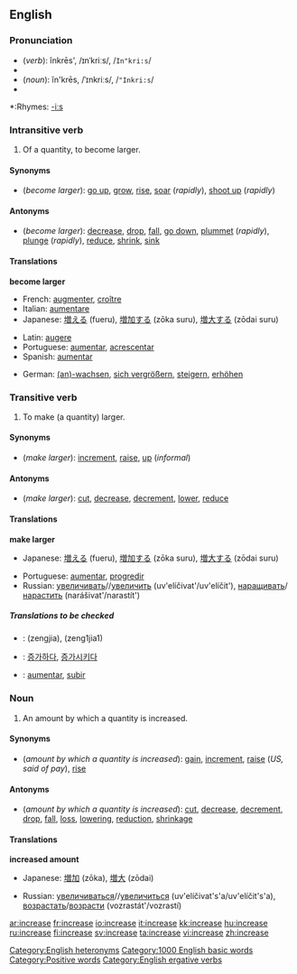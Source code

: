 ==English==

===Pronunciation===
*(''verb''): ĭnkrēs', /ɪnˈkriːs/, /<tt>In"kri:s</tt>/
*{{audio|en-us-increase-verb.ogg|Audio (US)}}
*(''noun''): ĭn'krēs, /ˈɪnkriːs/, /<tt>"Inkri:s</tt>/
*{{audio|en-us-increase-noun.ogg|Audio (US)}}
[[Category:English heteronyms]]
*:Rhymes: [[Rhymes:English:-iːs|-iːs]]

===Intransitive verb===
{{en-verb|increas|ing}}

#Of a quantity, to become larger.

====Synonyms====
*(''become larger''): [[go up]], [[grow]], [[rise]], [[soar]] (''rapidly''), [[shoot up]] (''rapidly'')

====Antonyms====
*(''become larger''): [[decrease]], [[drop]], [[fall]], [[go down]], [[plummet]] (''rapidly''), [[plunge]] (''rapidly''), [[reduce]], [[shrink]], [[sink]]

====Translations====
'''become larger'''
{{top}}
*French: [[augmenter]], [[croître]]
*Italian: [[aumentare]]
*Japanese: [[増える]] (fueru), [[増加する]] (zōka suru), [[増大する]] (zōdai suru)
{{mid}}
*Latin: [[augere]]
*Portuguese: [[aumentar]], [[acrescentar]]
*Spanish: [[aumentar]]
{{bottom}}
*German: [[(an)-wachsen]], [[sich vergrößern]], [[steigern]], [[erhöhen]]

===Transitive verb===
{{en-verb|increas|ing}}
#To make (a quantity) larger.

====Synonyms====
*(''make larger''): [[increment]], [[raise]], [[up]] (''informal'')

====Antonyms====
*(''make larger''): [[cut]], [[decrease]], [[decrement]], [[lower]], [[reduce]]

====Translations====
'''make larger'''
{{top}}
*Japanese: [[増える]] (fueru), [[増加する]] (zōka suru), [[増大する]] (zōdai suru)
{{mid}}
*Portuguese: [[aumentar]], [[progredir]]
*Russian: [[увеличивать]]//[[увеличить]] (uv'elíčivat'/uv'elíčit'), [[наращивать]]/[[нарастить]] (narášivat'/narastít')
{{bottom}}

=====Translations to be checked=====
<!--Remove this section once all of the translations below have been moved into the tables above.-->
{{checktrans}}

*{{ttbc|Chinese}}: <!--proper Chinese script required-->(zengjia), (zeng1jia1)
*{{ttbc|Korean}}: [[증가하다]], [[증가시키다]]
*{{ttbc|Spanish}}: [[aumentar#Spanish|aumentar]], [[subir]]

===Noun===
{{en-noun}}

#An amount by which a quantity is increased.

====Synonyms====
*(''amount by which a quantity is increased''): [[gain]], [[increment]], [[raise]] (''US, said of pay''), [[rise]]

====Antonyms====
*(''amount by which a quantity is increased''): [[cut]], [[decrease]], [[decrement]], [[drop]], [[fall]], [[loss]], [[lowering]], [[reduction]], [[shrinkage]]

====Translations====
'''increased amount'''
{{top}}
*Japanese: [[増加]] (zōka), [[増大]] (zōdai)
{{mid}}
*Russian: [[увеличиваться]]//[[увеличиться]] (uv'elíčivat's'a/uv'elíčit's'a), [[возрастать]]/[[возрасти]] (vozrastát'/vozrastí)
{{bottom}}

[[Category:1000 English basic words]]
[[Category:Positive words]]
[[Category:English ergative verbs]]

[[ar:increase]]
[[fr:increase]]
[[io:increase]]
[[it:increase]]
[[kk:increase]]
[[hu:increase]]
[[ru:increase]]
[[fi:increase]]
[[sv:increase]]
[[ta:increase]]
[[vi:increase]]
[[zh:increase]]